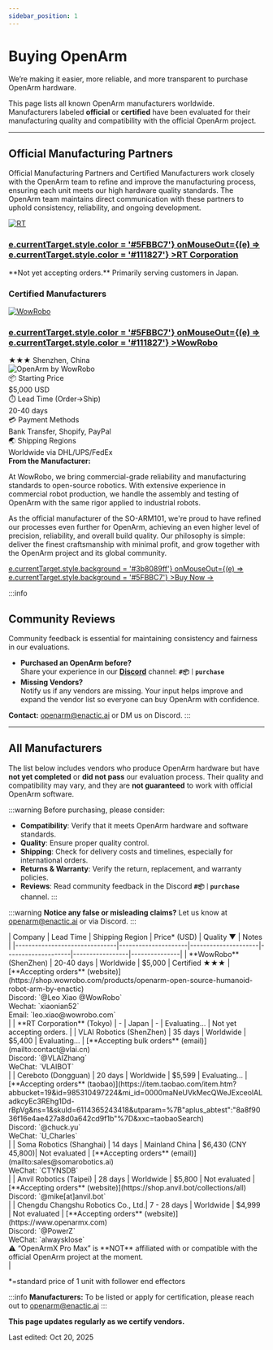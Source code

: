 ```yaml
---
sidebar_position: 1
---
```


# Buying OpenArm

We’re making it easier, more reliable, and more transparent to purchase OpenArm hardware.

This page lists all known OpenArm manufacturers worldwide. Manufacturers labeled **official** or **certified** have been evaluated for their manufacturing quality and compatibility with the official OpenArm project.

---

## Official Manufacturing Partners

Official Manufacturing Partners and Certified Manufacturers work closely with the OpenArm team to refine and improve the manufacturing process, ensuring each unit meets our high hardware quality standards. The OpenArm team maintains direct communication with these partners to uphold consistency, reliability, and ongoing development.
<div style={{
  display: 'flex',
  flexDirection: 'column',
  marginTop: '2rem',
  marginBottom: '2rem'
}}>
  <div style={{
    border: '2px solid #ebebeb',
    borderRadius: '1rem',
    padding: '2rem',
    background: '#fff',
    boxShadow: '0 4px 10px rgba(0,0,0,0.1)'
  }}>
    <div style={{
      display: 'flex',
      alignItems: 'center',
      gap: '1.5rem',
      flexWrap: 'wrap'
    }}>
      <a
        href="https://en.rt-net.jp/"
        target="_blank"
        rel="noopener noreferrer"
        style={{ textDecoration: 'none' }}
      >
        <div style={{
          width: '120px',
          height: '120px',
          borderRadius: '1rem',
          overflow: 'hidden',
          display: 'flex',
          alignItems: 'center',
          justifyContent: 'center',
          background: '#262626'
        }}>
          <img
            src={require("@site/static/img/purchase/rt.png").default}
            alt="RT"
            style={{ width: '100%', height: '100%', objectFit: 'contain' }}
          />
        </div>
      </a>
      <div style={{ flex: 1, minWidth: '200px' }}>
        <h3 style={{ margin: 0, fontSize: '1.5rem', color: '#111827' }}>
          <a
            href="https://en.rt-net.jp/"
            target="_blank"
            rel="noopener noreferrer"
            style={{
              color: '#111827',
              textDecoration: 'none',
              transition: 'color 0.2s ease'
            }}
            onMouseOver={(e) => e.currentTarget.style.color = '#5FBBC7'}
            onMouseOut={(e) => e.currentTarget.style.color = '#111827'}
          >RT Corporation</a>
        </h3>
        <div style={{
          display: 'flex',
          alignItems: 'center',
          gap: '0.5rem',
          marginTop: '1rem'
        }}>
          <span style={{ color: '#6b7280', fontSize: '0.9rem' }}> **Not yet accepting orders.**  
          Primarily serving customers in Japan.</span>
        </div>
      </div>
    </div>
  </div>
</div>

### Certified Manufacturers

<div style={{
  display: 'flex',
  flexDirection: 'column',
  marginTop: '1rem',
  marginBottom: '3rem'
}}>
  <div style={{
    border: '2px solid #ebebeb',
    borderRadius: '1rem',
    padding: '2rem',
    background: '#fff',
    boxShadow: '0 4px 10px rgba(0,0,0,0.1)'
  }}>
    <div style={{
      display: 'flex',
      alignItems: 'center',
      gap: '1.5rem',
      flexWrap: 'wrap'
    }}>
      <a
        href="https://shop.wowrobo.com/products/openarm-open-source-humanoid-robot-arm-by-enactic"
        target="_blank"
        rel="noopener noreferrer"
        style={{ textDecoration: 'none' }}
      >
        <div style={{
          width: '120px',
          height: '120px',
          borderRadius: '1rem',
          overflow: 'hidden',
          display: 'flex',
          alignItems: 'center',
          justifyContent: 'center',
          background: '#262626'
        }}>
          <img
            src={require("@site/static/img/purchase/wowrobo.png").default}
            alt="WowRobo"
            style={{ width: '100%', height: '100%', objectFit: 'contain' }}
          />
        </div>
      </a>
      <div style={{ flex: 1, minWidth: '200px', position: 'relative', top: '8px' }}>
        <h3 style={{ margin: 0, fontSize: '1.5rem', color: '#111827' }}>
          <a
            href="https://shop.wowrobo.com/products/openarm-open-source-humanoid-robot-arm-by-enactic"
            target="_blank"
            rel="noopener noreferrer"
            style={{
              color: '#111827',
              textDecoration: 'none',
              transition: 'color 0.2s ease'
            }}
            onMouseOver={(e) => e.currentTarget.style.color = '#5FBBC7'}
            onMouseOut={(e) => e.currentTarget.style.color = '#111827'}
          >WowRobo</a>
        </h3>
        <div style={{
          display: 'flex',
          alignItems: 'center',
          gap: '0.5rem',
          marginTop: '1rem'
        }}>
          <span style={{ color: 'orange', fontSize: '1.2rem' }}>★★★</span>  
          <span style={{ color: '#6b7280', fontSize: '0.9rem' }}>Shenzhen, China</span>
        </div>
      </div>
    </div>
    <div style={{ marginTop: '1.75rem', marginBottom: '1rem' }}>
      <img
        src={require("@site/static/img/purchase/wowrobo-openarm.png").default}
        alt="OpenArm by WowRobo"
        style={{
          width: '100%',
          borderRadius: '0.75rem',
          boxShadow: '0 2px 8px rgba(0,0,0,0.1)',
          objectFit: 'cover'
        }}
      />
    </div>
    <div style={{
      background: '#f9fafb',
      borderRadius: '0.75rem',
      padding: '1.25rem',
      marginTop: '1.5rem'
    }}>
      <div style={{
        display: 'grid',
        gridTemplateColumns: 'repeat(auto-fit, minmax(200px, 1fr))',
        gap: '1rem',
        fontSize: '0.9rem'
      }}>
        <div>
          <div style={{ color: '#6b7280' }}>📦 Starting Price</div>
          <div style={{ fontWeight: '600' }}>$5,000 USD</div>
        </div>
        <div>
          <div style={{ color: '#6b7280' }}>⏱️ Lead Time (Order→Ship)</div>
          <div style={{ fontWeight: '600' }}>20-40 days</div>
        </div>
        <div>
          <div style={{ color: '#6b7280' }}>💳 Payment Methods</div>
          <div style={{ fontWeight: '600' }}>Bank Transfer, Shopify, PayPal</div>
        </div>
        <div>
          <div style={{ color: '#6b7280' }}>🌏 Shipping Regions</div>
          <div style={{ fontWeight: '600' }}>Worldwide via DHL/UPS/FedEx</div>
        </div>
      </div>
    </div>
    <div style={{
      marginTop: '1.5rem',
      fontSize: '0.95rem',
      lineHeight: '1.6',
      color: '#374151'
    }}>
      <strong>From the Manufacturer:</strong>
      <p style={{ marginTop: '0.5rem' }}>
        At WowRobo, we bring commercial-grade reliability and manufacturing standards to open-source robotics. With extensive experience in commercial robot production, we handle the assembly and testing of OpenArm with the same rigor applied to industrial robots.
      </p>
      <p style={{ marginTop: '0.5rem' }}>
        As the official manufacturer of the SO-ARM101, we're proud to have refined our processes even further for OpenArm, achieving an even higher level of precision, reliability, and overall build quality. Our philosophy is simple: deliver the finest craftsmanship with minimal profit, and grow together with the OpenArm project and its global community.
      </p>
    </div>
    <a
      href="https://shop.wowrobo.com/products/openarm-open-source-humanoid-robot-arm-by-enactic"
      target="_blank"
      rel="noopener noreferrer"
      style={{
        display: 'block',
        width: '50%',
        margin: '1.5rem auto 0',
        padding: '0.85rem',
        background: '#5FBBC7',
        color: 'white',
        border: 'none',
        borderRadius: '0.6rem',
        fontWeight: '600',
        fontSize: '1rem',
        textAlign: 'center',
        textDecoration: 'none',
        transition: 'background 0.2s ease'
      }}
      onMouseOver={(e) => e.currentTarget.style.background = '#3b8089ff'}
      onMouseOut={(e) => e.currentTarget.style.background = '#5FBBC7'}
    >Buy Now →</a>
  </div>
</div>

:::info
## Community Reviews

Community feedback is essential for maintaining consistency and fairness in our evaluations.

- **Purchased an OpenArm before?**  
Share your experience in our [**Discord**](https://discord.gg/GmYa262ETH) channel: **`#📦｜purchase`**
- **Missing Vendors?**  
Notify us if any vendors are missing. Your input helps improve and expand the vendor list so everyone can buy OpenArm with confidence.

**Contact:** openarm@enactic.ai or DM us on Discord.
:::

---

## All Manufacturers

The list below includes vendors who produce OpenArm hardware but have **not yet completed** or **did not pass** our evaluation process. Their quality and compatibility may vary, and they are **not guaranteed** to work with official OpenArm software.

:::warning
Before purchasing, please consider:
- **Compatibility**: Verify that it meets OpenArm hardware and software standards.
- **Quality**: Ensure proper quality control.
- **Shipping**: Check for delivery costs and timelines, especially for international orders.
- **Returns & Warranty**: Verify the return, replacement, and warranty policies.
- **Reviews**: Read community feedback in the Discord **`#📦｜purchase`** channel.
:::

:::warning
**Notice any false or misleading claims?** Let us know at openarm@enactic.ai or via Discord.
:::

<div style={{ overflowX: 'auto', marginTop: '3rem' }}>
  | Company                       | Lead Time           | Shipping Region     | Price* (USD)        |  Quality ▼     | Notes    |
  |-------------------------------|---------------------|---------------------|--------------------|-----------------|---------------|
  | **WowRobo** (ShenZhen)        | 20-40 days          | Worldwide           | $5,000             | Certified <span style={{ color: 'orange' }}>★★★</span> | [**Accepting orders** (website)](https://shop.wowrobo.com/products/openarm-open-source-humanoid-robot-arm-by-enactic)<div>Discord: `@Leo Xiao @WowRobo`</div><div>Wechat: `xiaonian52`</div><div>Email: `leo.xiao@wowrobo.com`</div>|
  | **RT Corporation** (Tokyo)    | -                   | Japan               | -                  | Evaluating...   | Not yet accepting orders. |
  | VLAI Robotics (ShenZhen)      | 35 days             | Worldwide           | $5,400             | Evaluating...   | [**Accepting bulk orders** (email)](mailto:contact@vlai.cn)<div>Discord: `@VLAIZhang`</div><div>WeChat: `VLAIBOT`</div>|
  | Cereboto (Dongguan)           | 20 days             | Worldwide           | $5,599             | Evaluating...   | [**Accepting orders** (taobao)](https://item.taobao.com/item.htm?abbucket=19&id=985310497224&mi_id=0000maNeUVkMecQWeJExceolALadkcyEc3REhg1Dd-rBpVg&ns=1&skuId=6114365243418&utparam=%7B"aplus_abtest":"8a8f9036f16e4ae427a8d0a642cd9f1b"%7D&xxc=taobaoSearch)<div>Discord: `@chuck.yu`</div><div>WeChat: `U_Charles`</div> |
  | Soma Robotics (Shanghai)      | 14 days             | Mainland China      | $6,430 (CNY 45,800)| Not evaluated   | [**Accepting orders** (email)](mailto:sales@somarobotics.ai)<div>WeChat: `CTYNSDB`</div>|
  | Anvil Robotics (Taipei)       | 28 days             | Worldwide           | $5,800             | Not evaluated   | [**Accepting orders** (website)](https://shop.anvil.bot/collections/all)<div>Discord: `@mike[at]anvil.bot`</div>|
  | Chengdu Changshu Robotics Co., Ltd.| 7 - 28 days    | Worldwide           | $4,999             | Not evaluated   | [**Accepting orders** (website)](https://www.openarmx.com)<div>Discord: `@PowerZ`</div><div>WeChat: `alwaysklose`</div><div>⚠️ “OpenArmX Pro Max” is **NOT** affiliated with or compatible with the official OpenArm project at the moment.</div>|
</div>

*=standard price of 1 unit with follower end effectors

:::info
**Manufacturers:** To be listed or apply for certification, please reach out to openarm@enactic.ai
:::

<div style={{ padding: '1.5rem', background: '#f9fafb', borderRadius: '0.5rem', marginTop: '2rem', textAlign: 'center' }}>

**This page updates regularly as we certify vendors.**

Last edited: Oct 20, 2025

</div>

